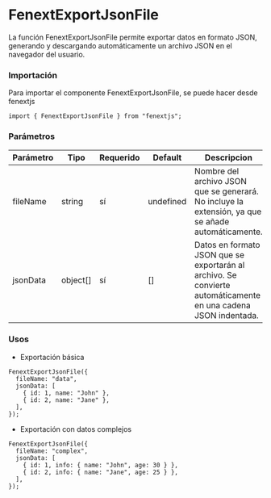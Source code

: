 # FenextExportJsonFile

La función FenextExportJsonFile permite exportar datos en formato JSON, generando y descargando automáticamente un archivo JSON en el navegador del usuario.

### Importación

Para importar el componente FenextExportJsonFile, se puede hacer desde fenextjs

```tsx copy
import { FenextExportJsonFile } from "fenextjs";
```

### Parámetros

| Parámetro | Tipo     | Requerido | Default   | Descripcion                                                                                                    |
| --------- | -------- | --------- | --------- | -------------------------------------------------------------------------------------------------------------- |
| fileName  | string   | sí        | undefined | Nombre del archivo JSON que se generará. No incluye la extensión, ya que se añade automáticamente.             |
| jsonData  | object[] | sí        | []        | Datos en formato JSON que se exportarán al archivo. Se convierte automáticamente en una cadena JSON indentada. |

### Usos

- Exportación básica

```tsx copy
FenextExportJsonFile({
  fileName: "data",
  jsonData: [
    { id: 1, name: "John" },
    { id: 2, name: "Jane" },
  ],
});
```

- Exportación con datos complejos

```tsx copy
FenextExportJsonFile({
  fileName: "complex",
  jsonData: [
    { id: 1, info: { name: "John", age: 30 } },
    { id: 2, info: { name: "Jane", age: 25 } },
  ],
});
```
